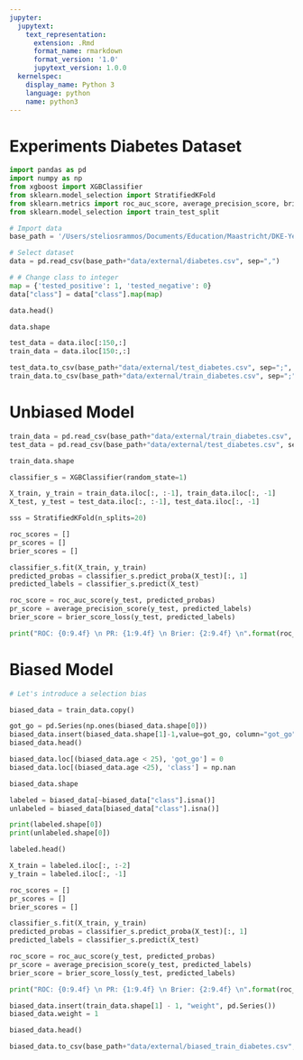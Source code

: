 ```yaml
---
jupyter:
  jupytext:
    text_representation:
      extension: .Rmd
      format_name: rmarkdown
      format_version: '1.0'
      jupytext_version: 1.0.0
  kernelspec:
    display_name: Python 3
    language: python
    name: python3
---
```


# Experiments Diabetes Dataset

```python
import pandas as pd
import numpy as np
from xgboost import XGBClassifier
from sklearn.model_selection import StratifiedKFold
from sklearn.metrics import roc_auc_score, average_precision_score, brier_score_loss
from sklearn.model_selection import train_test_split
```

```python
# Import data
base_path = '/Users/steliosrammos/Documents/Education/Maastricht/DKE-Year3/BachelorThesis/bachelor_thesis/'

# Select dataset
data = pd.read_csv(base_path+"data/external/diabetes.csv", sep=",")

# # Change class to integer
map = {'tested_positive': 1, 'tested_negative': 0}
data["class"] = data["class"].map(map)
```

```python
data.head()
```

```python
data.shape
```

```python
test_data = data.iloc[:150,:]
train_data = data.iloc[150:,:]
```

```python
test_data.to_csv(base_path+"data/external/test_diabetes.csv", sep=";", index=False)
train_data.to_csv(base_path+"data/external/train_diabetes.csv", sep=";", index=False)
```

# Unbiased Model

```python
train_data = pd.read_csv(base_path+"data/external/train_diabetes.csv", sep=";")
test_data = pd.read_csv(base_path+"data/external/test_diabetes.csv", sep=";")
```

```python
train_data.shape
```

```python
classifier_s = XGBClassifier(random_state=1)
```

```python
X_train, y_train = train_data.iloc[:, :-1], train_data.iloc[:, -1]
X_test, y_test = test_data.iloc[:, :-1], test_data.iloc[:, -1]
```

```python
sss = StratifiedKFold(n_splits=20)

roc_scores = []
pr_scores = []
brier_scores = []

classifier_s.fit(X_train, y_train)
predicted_probas = classifier_s.predict_proba(X_test)[:, 1]
predicted_labels = classifier_s.predict(X_test)

roc_score = roc_auc_score(y_test, predicted_probas)
pr_score = average_precision_score(y_test, predicted_labels)
brier_score = brier_score_loss(y_test, predicted_labels)

print("ROC: {0:9.4f} \n PR: {1:9.4f} \n Brier: {2:9.4f} \n".format(roc_score, pr_score, brier_score))
```

# Biased Model

```python
# Let's introduce a selection bias
```

```python
biased_data = train_data.copy()

got_go = pd.Series(np.ones(biased_data.shape[0]))
biased_data.insert(biased_data.shape[1]-1,value=got_go, column="got_go")
biased_data.head()
```

```python
biased_data.loc[(biased_data.age < 25), 'got_go'] = 0
biased_data.loc[(biased_data.age <25), 'class'] = np.nan
```

```python
biased_data.shape
```

```python
labeled = biased_data[~biased_data["class"].isna()]
unlabeled = biased_data[biased_data["class"].isna()]

print(labeled.shape[0])
print(unlabeled.shape[0])
```

```python
labeled.head()
```

```python
X_train = labeled.iloc[:, :-2]
y_train = labeled.iloc[:, -1]

roc_scores = []
pr_scores = []
brier_scores = []

classifier_s.fit(X_train, y_train)
predicted_probas = classifier_s.predict_proba(X_test)[:, 1]
predicted_labels = classifier_s.predict(X_test)

roc_score = roc_auc_score(y_test, predicted_probas)
pr_score = average_precision_score(y_test, predicted_labels)
brier_score = brier_score_loss(y_test, predicted_labels)

print("ROC: {0:9.4f} \n PR: {1:9.4f} \n Brier: {2:9.4f} \n".format(roc_score, pr_score, brier_score))
```

```python
biased_data.insert(train_data.shape[1] - 1, "weight", pd.Series())
biased_data.weight = 1
```

```python
biased_data.head()
```

```python
biased_data.to_csv(base_path+"data/external/biased_train_diabetes.csv", sep=";", index=False)
```

```python

```
